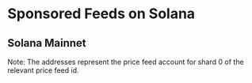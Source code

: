 
# Sponsored Feeds on Solana

## Solana Mainnet

<SponsoredFeedsTable
  feeds={solanaMainnet}
  networkName="Solana mainnet and devnet"
/>

Note: The addresses represent the price feed account for shard 0 of the relevant price feed id.
